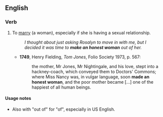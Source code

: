 ==English==

===Verb===
{{head|en|verb|head=[[make]] [[an]] [[honest]] [[woman]]}}

# {{idiomatic|informal|now usually with "of"}} To [[marry]] (a woman), especially if she is having a sexual relationship.
#: ''I thought about just asking Rosalyn to move in with me, but I decided it was time to '''make an honest woman''' out of her.''
#* '''1749''', Henry Fielding, ''Tom Jones'', Folio Society 1973, p. 567:
#*: the mother, Mr Jones, Mr Nightingale, and his love, stept into a hackney-coach, which conveyed them to Doctors' Commons; where Miss Nancy was, in vulgar language, soon '''made an honest woman''', and the poor mother became [...] one of the happiest of all human beings.

====Usage notes====
* Also with "out of" for "of", especially in US English.